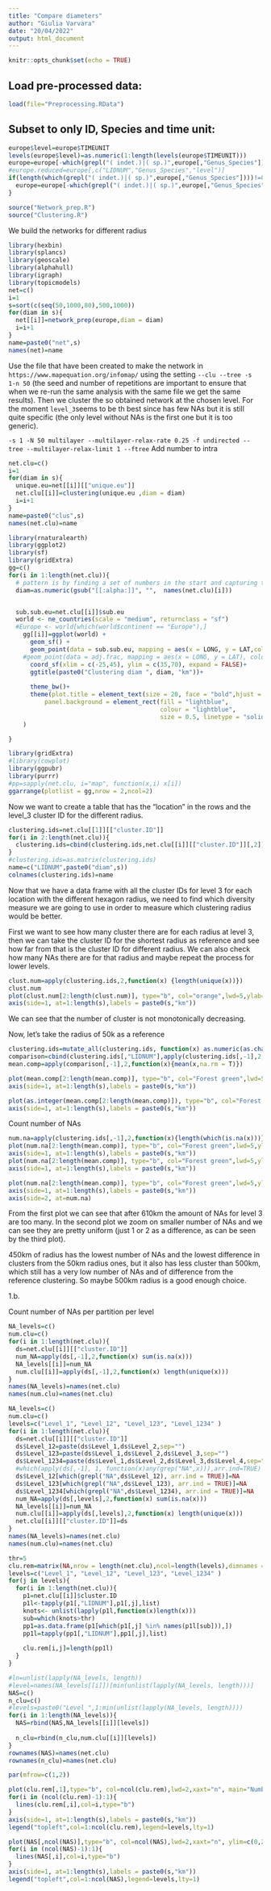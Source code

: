 ```yaml
---
title: "Compare diameters"
author: "Giulia Varvara"
date: "20/04/2022"
output: html_document
---
```


```r
knitr::opts_chunk$set(echo = TRUE)
```

## Load pre-processed data:  

```r
load(file="Preprocessing.RData")
```

## Subset to only ID, Species and time unit: 

```r
europe$level=europe$TIMEUNIT
levels(europe$level)=as.numeric(1:length(levels(europe$TIMEUNIT)))
europe=europe[-which(grepl("( indet.)|( sp.)",europe[,"Genus_Species"])),]
#europe.reduced=europe[,c("LIDNUM","Genus_Species","level")]
if(length(which(grepl("( indet.)|( sp.)",europe[,"Genus_Species"])))!=0){
  europe=europe[-which(grepl("( indet.)|( sp.)",europe[,"Genus_Species"])),]
}
```


```r
source("Network_prep.R")
source("Clustering.R")
```


We build the networks for different radius
```r
library(hexbin)
library(splancs)
library(geoscale)
library(alphahull)
library(igraph)
library(topicmodels)
net=c()
i=1
s=sort(c(seq(50,1000,80),500,1000))
for(diam in s){
  net[[i]]=network_prep(europe,diam = diam)
  i=i+1
}
name=paste0("net",s)
names(net)=name
```

Use the file that have been created to make the network in `https://www.mapequation.org/infomap/` using the setting `--clu --tree -s 1-n 50` (the seed and number of repetitions are important to ensure that when we re-run the same analysis with the same file we get the same results).
Then we cluster the so obtained network at the chosen level. For the moment `level_3`seems to be th best since has few NAs but it is still quite specific (the only level without NAs is the first one but it is too generic).


`-s 1 -N 50 multilayer --multilayer-relax-rate 0.25 -f undirected --tree --multilayer-relax-limit 1 --ftree`   Add number to intra

```r
net.clu=c()
i=1
for(diam in s){
  unique.eu=net[[i]][["unique.eu"]]
  net.clu[[i]]=clustering(unique.eu ,diam = diam)
  i=i+1
}
name=paste0("clus",s)
names(net.clu)=name
```

```r
library(rnaturalearth)
library(ggplot2)
library(sf)
library(gridExtra)
gg=c()
for(i in 1:length(net.clu)){
  # pattern is by finding a set of numbers in the start and capturing them
  diam=as.numeric(gsub("[[:alpha:]]", "",  names(net.clu)[i]))


  sub.sub.eu=net.clu[[i]]$sub.eu
  world <- ne_countries(scale = "medium", returnclass = "sf")
  #Europe <- world[which(world$continent == "Europe"),]
    gg[[i]]=ggplot(world) +
      geom_sf() +
      geom_point(data = sub.sub.eu, mapping = aes(x = LONG, y = LAT,colour=factor(Level_3)),size=2.5) +
    #geom_point(data = adj.frac, mapping = aes(x = LONG, y = LAT), colour = "red",show.legend=FALSE) + 
      coord_sf(xlim = c(-25,45), ylim = c(35,70), expand = FALSE)+
      ggtitle(paste0("Clustering diam ", diam, "km"))+
    
      theme_bw()+
      theme(plot.title = element_text(size = 20, face = "bold",hjust = 0.5),
          panel.background = element_rect(fill = "lightblue",
                                          colour = "lightblue",
                                          size = 0.5, linetype = "solid")
    )

}
```

```r
library(gridExtra)
#library(cowplot)
library(ggpubr)
library(purrr)
#pp=sapply(net.clu, i="map", function(x,i) x[i])
ggarrange(plotlist = gg,nrow = 2,ncol=2)
```
Now we want to create a table that has the "location" in the rows and the level_3 cluster ID for the different radius.
```r
clustering.ids=net.clu[[1]][["cluster.ID"]]
for(i in 2:length(net.clu)){
  clustering.ids=cbind(clustering.ids,net.clu[[i]][["cluster.ID"]][,2])
}
#clustering.ids=as.matrix(clustering.ids)
name=c("LIDNUM",paste0("diam",s))
colnames(clustering.ids)=name
```

Now that we have a data frame with all the cluster IDs for level 3 for each location with the different hexagon radius, we need to find which diversity measure we are going to use in order to measure which clustering radius would be better.  

First we want to see how many cluster there are for each radius at level 3, then we can take the cluster ID for the shortest radius as reference and see how far from that is the cluster ID for different radius.
We can also check how many NAs there are for that radius and maybe repeat the process for lower levels.

```r
clust.num=apply(clustering.ids,2,function(x) {length(unique(x))})
clust.num
plot(clust.num[2:length(clust.num)], type="b", col="orange",lwd=5,ylab="Number of clusters",xlab="Diameter",xaxt="n")
axis(side=1, at=1:length(s),labels = paste0(s,"km"))
```
We can see that the number of cluster is not monotonically decreasing.  

Now, let's take the radius of 50k as a reference
```r
clustering.ids=mutate_all(clustering.ids, function(x) as.numeric(as.character(x)))
comparison=cbind(clustering.ids[,"LIDNUM"],apply(clustering.ids[,-1],2, function(x){abs(clustering.ids[,"diam50"]-x)}))
mean.comp=apply(comparison[,-1],2,function(x){mean(x,na.rm = T)})

plot(mean.comp[2:length(mean.comp)], type="b", col="Forest green",lwd=5,ylab="Difference",xlab="Diameter",xaxt="n",main="Cluster ID difference (50km radius as reference)")
axis(side=1, at=1:length(s),labels = paste0(s,"km"))

plot(as.integer(mean.comp[2:length(mean.comp)]), type="b", col="Forest green",lwd=5,ylab="Difference",xlab="Diameter",xaxt="n",main="Cluster ID difference (50km radius as reference)")
axis(side=1, at=1:length(s),labels = paste0(s,"km"))

```
Count number of NAs
```r
num.na=apply(clustering.ids[,-1],2,function(x){length(which(is.na(x)))})
plot(num.na[2:length(mean.comp)], type="b", col="Forest green",lwd=5,ylab="Difference",xlab="Diameter",xaxt="n")
axis(side=1, at=1:length(s),labels = paste0(s,"km"))
plot(num.na[2:length(mean.comp)], type="b", col="Forest green",lwd=5,ylab="Difference",xlab="Diameter",xaxt="n",ylim=c(0,130))
axis(side=1, at=1:length(s),labels = paste0(s,"km"))

plot(num.na[2:length(mean.comp)], type="b", col="Forest green",lwd=5,ylab="Difference",xlab="Diameter",xaxt="n",ylim=c(0,15),yaxt="n")
axis(side=1, at=1:length(s),labels = paste0(s,"km"))
axis(side=2, at=num.na)
```
From the first plot we can see that after 610km the amount of NAs for level 3 are too many.
In the second plot we zoom on smaller number of NAs and we can see they are pretty uniform (just 1 or 2 as a difference, as can be seen by the third plot).  

450km of radius has the lowest number of NAs and the lowest difference in clusters from the 50km radius ones, but it also has less cluster than 500km, which still has a very low number of NAs and of difference from the reference clustering.
So maybe 500km radius is a good enough choice.




1.b.

Count number of NAs per partition per level
```r
NA_levels=c()
num.clu=c()
for(i in 1:length(net.clu)){
  ds=net.clu[[i]][["cluster.ID"]]
  num_NA=apply(ds[,-1],2,function(x) sum(is.na(x)))
  NA_levels[[i]]=num_NA
  num.clu[[i]]=apply(ds[,-1],2,function(x) length(unique(x)))
}
names(NA_levels)=names(net.clu)
names(num.clu)=names(net.clu)
```

```r
NA_levels=c()
num.clu=c()
levels=c("Level_1", "Level_12", "Level_123", "Level_1234" )
for(i in 1:length(net.clu)){
  ds=net.clu[[i]][["cluster.ID"]]
  ds$Level_12=paste(ds$Level_1,ds$Level_2,sep="")
  ds$Level_123=paste(ds$Level_1,ds$Level_2,ds$Level_3,sep="")
  ds$Level_1234=paste(ds$Level_1,ds$Level_2,ds$Level_3,ds$Level_4,sep="")
  #which(apply(ds[,-1], 1, function(x)any(grep("NA",x))),arr.ind=TRUE)
  ds$Level_12[which(grepl("NA",ds$Level_12), arr.ind = TRUE)]=NA
  ds$Level_123[which(grepl("NA",ds$Level_123), arr.ind = TRUE)]=NA
  ds$Level_1234[which(grepl("NA",ds$Level_1234), arr.ind = TRUE)]=NA
  num_NA=apply(ds[,levels],2,function(x) sum(is.na(x)))
  NA_levels[[i]]=num_NA
  num.clu[[i]]=apply(ds[,levels],2,function(x) length(unique(x)))
  net.clu[[i]][["cluster.ID"]]=ds
}
names(NA_levels)=names(net.clu)
names(num.clu)=names(net.clu)
```


```r
thr=5
clu.rem=matrix(NA,nrow = length(net.clu),ncol=length(levels),dimnames = list(names(net.clu),levels))
levels=c("Level_1", "Level_12", "Level_123", "Level_1234" )
for(j in levels){
  for(i in 1:length(net.clu)){
    p1=net.clu[[i]]$cluster.ID
    p1l<-tapply(p1[,"LIDNUM"],p1[,j],list)
    knots<- unlist(lapply(p1l,function(x)length(x)))
    sub=which(knots>thr)
    pp1=as.data.frame(p1[which(p1[,j] %in% names(p1l[sub])),])
    pp1l=tapply(pp1[,"LIDNUM"],pp1[,j],list)
    
    clu.rem[i,j]=length(pp1l)
  }
}
```


```r
#ln=unlist(lapply(NA_levels, length))
#level=names(NA_levels[[i]])[min(unlist(lapply(NA_levels, length)))]
NAS=c()
n_clu=c()
#levels=paste0("Level_",1:min(unlist(lapply(NA_levels, length))))
for(i in 1:length(NA_levels)){
  NAS=rbind(NAS,NA_levels[[i]][levels])
  
  n_clu=rbind(n_clu,num.clu[[i]][levels])
}
rownames(NAS)=names(net.clu)
rownames(n_clu)=names(net.clu)
```

```r
par(mfrow=c(1,2))

plot(clu.rem[,1],type="b", col=ncol(clu.rem),lwd=2,xaxt="n", main="Number of clusters per level with more than 5 nodes", ylab="Number of clusters", ylim=c(0, max(clu.rem)))
for(i in (ncol(clu.rem)-1):1){
  lines(clu.rem[,i],col=i,type="b")
}
axis(side=1, at=1:length(s),labels = paste0(s,"km"))
legend("topleft",col=1:ncol(clu.rem),legend=levels,lty=1)

plot(NAS[,ncol(NAS)],type="b", col=ncol(NAS),lwd=2,xaxt="n", ylim=c(0,20000), main="Number of NAs per level", ylab="Number of NAs")
for(i in (ncol(NAS)-1):1){
  lines(NAS[,i],col=i,type="b")
}
axis(side=1, at=1:length(s),labels = paste0(s,"km"))
legend("topleft",col=1:ncol(NAS),legend=levels,lty=1)
```

